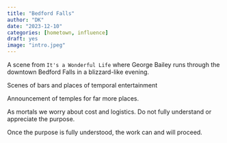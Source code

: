 ```yaml
---
title: "Bedford Falls"
author: "DK"
date: "2023-12-10"
categories: [hometown, influence]
draft: yes
image: "intro.jpeg"
---
```


A scene from `It's a Wonderful Life` where George Bailey runs through the downtown Bedford Falls in a blizzard-like evening.

Scenes of bars and places of temporal entertainment

Announcement of temples for far more places.

As mortals we worry about cost and logistics.
Do not fully understand or appreciate the purpose.

Once the purpose is fully understood, the work can and will proceed.
